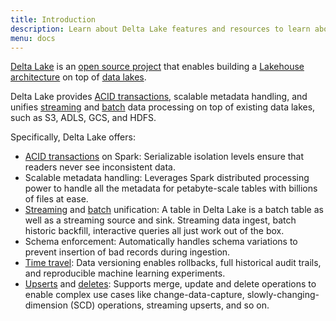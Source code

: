 ```yaml
---
title: Introduction
description: Learn about Delta Lake features and resources to learn about Delta Lake.
menu: docs
---
```


[Delta Lake](https://delta.io) is an [open source
project](https://github.com/delta-io/delta) that enables building a [Lakehouse
architecture](https://databricks.com/blog/2020/01/30/what-is-a-data-lakehouse.html)
on top of [data lakes](https://databricks.com/discover/data-lakes/introduction).

Delta Lake provides [ACID transactions](concurrency-control.md), scalable
metadata handling, and unifies [streaming](delta-streaming.md) and
[batch](delta-batch.md) data processing on top of existing data lakes, such as
S3, ADLS, GCS, and HDFS.

Specifically, Delta Lake offers:

- [ACID transactions](/latest/concurrency-control) on Spark: Serializable isolation
  levels ensure that readers never see inconsistent data.
- Scalable metadata handling: Leverages Spark distributed processing power to
  handle all the metadata for petabyte-scale tables with billions of files at
  ease.
- [Streaming](/latest/delta-streaming) and [batch](/latest/delta-batch) unification: A
  table in Delta Lake is a batch table as well as a streaming source and sink.
  Streaming data ingest, batch historic backfill, interactive queries all just
  work out of the box.
- Schema enforcement: Automatically handles schema variations to prevent
  insertion of bad records during ingestion.
- [Time travel](/latest/delta-batch#deltatimetravel): Data versioning enables
  rollbacks, full historical audit trails, and reproducible machine learning
  experiments.
- [Upserts](/latest/delta-update#upsert-into-a-table-using-merge) and
  [deletes](/latest/delta-update#delete-from-a-table): Supports merge, update and delete
  operations to enable complex use cases like change-data-capture,
  slowly-changing-dimension (SCD) operations, streaming upserts, and so on.
